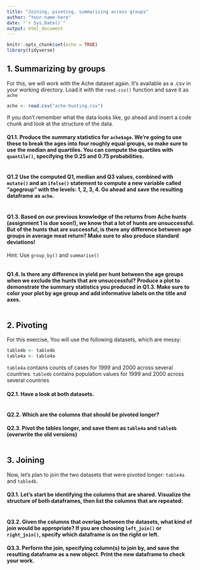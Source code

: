 ```yaml
---
title: "Joining, pivoting, summarizing across groups"
author: "Your-name-here"
date: "`r Sys.Date()`"
output: html_document
---
```


```r
knitr::opts_chunk$set(echo = TRUE)
library(tidyverse)
```

## 1. Summarizing by groups 

For this, we will work with the Ache dataset again. It's available as a .csv in your working directory. Load it with the `read.csv()` function and save it as `ache`

```r
ache <- read.csv("ache-hunting.csv")
```

If you don't remember what the data looks like, go ahead and insert a code chunk and look at the structure of the data. 

#### Q1.1.  Produce the summary statistics for `ache$age`. We're going to use these to break the ages into four roughly equal groups, so make sure to use the median and quartiles. You can compute the quartiles with `quantile()`, specifying the 0.25 and 0.75 probabilities.

```r

```

#### Q1.2 Use the computed Q1, median and Q3 values, combined with `mutate()` and an `ifelse()` statement to compute a new variable called "agegroup" with the levels: 1, 2, 3, 4. Go ahead and save the resulting dataframe as `ache`.

```r

```

#### Q1.3. Based on our previous knowledge of the returns from Ache hunts (assignment 1 is due soon!), we know that a lot of hunts are unsuccessful. But of the hunts that are successful, is there any difference between age groups in average meat return? Make sure to also produce standard deviations!
Hint: Use `group_by()` and `summarise()`

```r

```

#### Q1.4. Is there any difference in yield per hunt between the age groups when we exclude the hunts that are unsuccessful? Produce a plot to demonstrate the summary statistics you produced in Q1.3. Make sure to color your plot by age group and add informative labels on the title and axes.

```r

```

## 2. Pivoting

For this exercise, You will use the following datasets, which are messy: 

```r
table4b <- table4b
table4a <- table4a
```

`table4a` contains counts of cases for 1999 and 2000 across several countries. `table4b` contains population values for 1999 and 2000 across several countries 

#### Q2.1. Have a look at both datasets. 

```r

```

#### Q2.2. Which are the columns that should be pivoted longer?

#### Q2.3. Pivot the tables longer, and save them as `table4a` and `table4b` (overwrite the old versions)

```r


```


## 3. Joining 

Now, let's plan to join the two datasets that were pivoted longer: `table4a` and `table4b`. 

#### Q3.1. Let's start be identifying the columns that are shared. Visualize the structure of both dataframes, then list the columns that are repeated: 

```r

```

#### Q3.2. Given the columns that overlap between the datasets, what kind of join would be appropriate? If you are choosing `left_join()` or `right_join()`, specify which dataframe is on the right or left. 


#### Q3.3. Perform the join, specifying column(s) to join by, and save the resulting dataframe as a new object. Print the new dataframe to check your work.

```r


```


